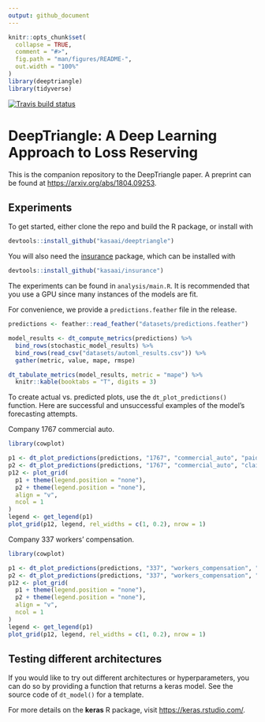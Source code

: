 ```yaml
---
output: github_document
---
```


<!-- README.md is generated from README.Rmd. Please edit that file -->

```r
knitr::opts_chunk$set(
  collapse = TRUE,
  comment = "#>",
  fig.path = "man/figures/README-",
  out.width = "100%"
)
library(deeptriangle)
library(tidyverse)
```

[![Travis build status](https://travis-ci.org/kasaai/deeptriangle.svg?branch=master)](https://travis-ci.org/kasaai/deeptriangle)

# DeepTriangle: A Deep Learning Approach to Loss Reserving

This is the companion repository to the DeepTriangle paper. A preprint can be found at [https://arxiv.org/abs/1804.09253](https://arxiv.org/abs/1804.09253).

## Experiments

To get started, either clone the repo and build the R package, or install with

``` r
devtools::install_github("kasaai/deeptriangle")
```

You will also need the [insurance](https://github.com/kasaai/insurance) package, which can be installed with

```r
devtools::install_github("kasaai/insurance")
```

The experiments can be found in `analysis/main.R`. It is recommended that you use a GPU since many instances of the models are fit.

For convenience, we provide a `predictions.feather` file in the release.

```r
predictions <- feather::read_feather("datasets/predictions.feather")

model_results <- dt_compute_metrics(predictions) %>%
  bind_rows(stochastic_model_results) %>%
  bind_rows(read_csv("datasets/automl_results.csv")) %>%
  gather(metric, value, mape, rmspe)

dt_tabulate_metrics(model_results, metric = "mape") %>%
  knitr::kable(booktabs = "T", digits = 3)
```

To create actual vs. predicted plots, use the `dt_plot_predictions()` function. Here are successful and unsuccessful examples of the model's forecasting attempts.

Company 1767 commercial auto.

```r
library(cowplot)

p1 <- dt_plot_predictions(predictions, "1767", "commercial_auto", "paid_loss") + xlab("")
p2 <- dt_plot_predictions(predictions, "1767", "commercial_auto", "claims_outstanding")
p12 <- plot_grid(
  p1 + theme(legend.position = "none"),
  p2 + theme(legend.position = "none"),
  align = "v",
  ncol = 1
)
legend <- get_legend(p1)
plot_grid(p12, legend, rel_widths = c(1, 0.2), nrow = 1)
```

Company 337 workers' compensation.

```r
library(cowplot)

p1 <- dt_plot_predictions(predictions, "337", "workers_compensation", "paid_loss") + xlab("")
p2 <- dt_plot_predictions(predictions, "337", "workers_compensation", "claims_outstanding")
p12 <- plot_grid(
  p1 + theme(legend.position = "none"),
  p2 + theme(legend.position = "none"),
  align = "v",
  ncol = 1
)
legend <- get_legend(p1)
plot_grid(p12, legend, rel_widths = c(1, 0.2), nrow = 1)
```

## Testing different architectures

If you would like to try out different architectures or hyperparameters, you can do so by providing a function that returns a keras model. See the source code of `dt_model()` for a template.

For more details on the **keras** R package, visit [https://keras.rstudio.com/](https://keras.rstudio.com/).
